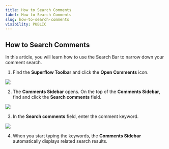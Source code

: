 ```yaml
---
title: How to Search Comments
label: How to Search Comments
slug: how-to-search-comments
visibility: PUBLIC
---
```

## How to Search Comments

In this article, you will learn how to use the Search Bar to narrow down your comment search.

1. Find the **Superflow Toolbar** and click the **Open Comments** icon.

 
![](https://cdn.hashnode.com/res/hashnode/image/upload/v1733293243104/uvYADjZm9.png?auto=format)
 

2. The **Comments Sidebar** opens. On the top of the **Comments Sidebar**, find and click the **Search comments** field.

 
![](https://cdn.hashnode.com/res/hashnode/image/upload/v1733293259536/nBezWTI--.png?auto=format)
 

3. In the **Search comments** field, enter the comment keyword.

 
![](https://cdn.hashnode.com/res/hashnode/image/upload/v1733293278666/_pF8w__Sh.png?auto=format)
 

4. When you start typing the keywords, the **Comments Sidebar** automatically displays related search results.


